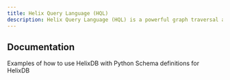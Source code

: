 ```yaml
---
title: Helix Query Language (HQL)
description: Helix Query Language (HQL) is a powerful graph traversal and similarity search query language
---
```


## Documentation

<Cards>
   <Card
      href="https://helix-docs-flame.vercel.app/docs/cookbook"
      target="_self"
      title="Cookbook"
   >
      Examples of how to use HelixDB with Python
   </Card>
   <Card
      href="http://localhost:3000/docs/schema_definitions"
      target="_self"
      title="Schema Definitions"
   >
      Schema definitions for HelixDB
   </Card>
</Cards>
